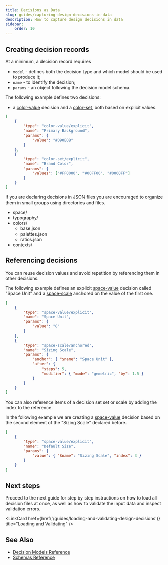 ```yaml
---
title: Decisions as Data
slug: guides/capturing-design-decisions-in-data
description: How to capture design decisions in data
sidebar:
    order: 10
---
```




## Creating decision records

At a minimum, a decision record requires

-   `model` - defines both the decision type and which model should be used to produce it;
-   `name` - to identify the decision;
-   `params` - an object following the decision model schema.

The following example defines two decisions:

-   a [color-value](/decision-models/color-value) decision and a
    [color-set](/decision-models/color-set), both based on explicit values.

```json
[
    {
        "type": "color-value/explicit",
        "name": "Primary Background",
        "params": {
            "value": "#090E0B"
        }
    },
    {
        "type": "color-set/explicit",
        "name": "Brand Color",
        "params": {
            "values": ["#FF0000", "#00FF00", "#0000FF"]
        }
    }
]
```

If you are declaring decisions in JSON files you are encouraged to organize them in small groups
using directories and files.

<FileTree>

-   space/
-   typography/
-   colors/
    -   base.json
    -   palettes.json
    -   ratios.json
-   contexts/

</FileTree>

## Referencing decisions

You can reuse decision values and avoid repetition by referencing them in other decisions.

The following example defines an explicit [space-value](/decision-models/space-value)
decision called "Space Unit" and a [space-scale](/decision-models/space-scale#anchored) anchored
on the value of the first one.

```json
[
    {
        "type": "space-value/explicit",
        "name": "Space Unit",
        "params": {
            "value": "8"
        }
    },
    {
        "type": "space-scale/anchored",
        "name": "Sizing Scale",
        "params": {
            "anchor": { "$name": "Space Unit" },
            "after": {
                "steps": 5,
                "modifier": { "mode": "gemetric", "by": 1.5 }
            }
        }
    }
]
```

You can also reference items of a decision set set or scale by adding the index to the reference.

In the following example we are creating a [space-value](/decision-models/space-value) decision
based on the second element of the "Sizing Scale" declared before.

```json
[
    {
        "type": "space-value/explicit",
        "name": "Default Size",
        "params": {
            "value": { "$name": "Sizing Scale", "index": 3 }
        }
    }
]
```

## Next steps

Proceed to the next guide for step by step instructions on how to load all
decision files at once, as well as how to validate the input data and inspect
validation errors.

<LinkCard
    href={href('/guides/loading-and-validating-design-decisions')}
    title="Loading and Validating"
/>

## See Also

-   [Decision Models Reference](/decision-models)
-   [Schemas Reference](/schemas)

